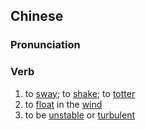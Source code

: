 {{also|飘摇}}
==Chinese==
{{zh-forms|s=飘摇|t2=飄颻}}

===Pronunciation===
{{zh-pron
|m=piāoyáo
|c=piu1 jiu4
|mn=phiau-iâu
|cat=v
}}

===Verb===
{{zh-verb}}

# to [[sway]]; to [[shake]]; to [[totter]]
# to [[float]] in the [[wind]]
# to be [[unstable]] or [[turbulent]]